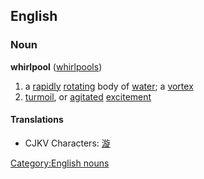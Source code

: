==English==
===Noun===
{{wikipedia}}
'''whirlpool''' ([[whirlpools]])

#a [[rapidly]] [[rotating]] body of [[water]]; a [[vortex]]
#[[turmoil]], or [[agitated]] [[excitement]]

====Translations====
*CJKV Characters: [[漩]]

[[Category:English nouns]]